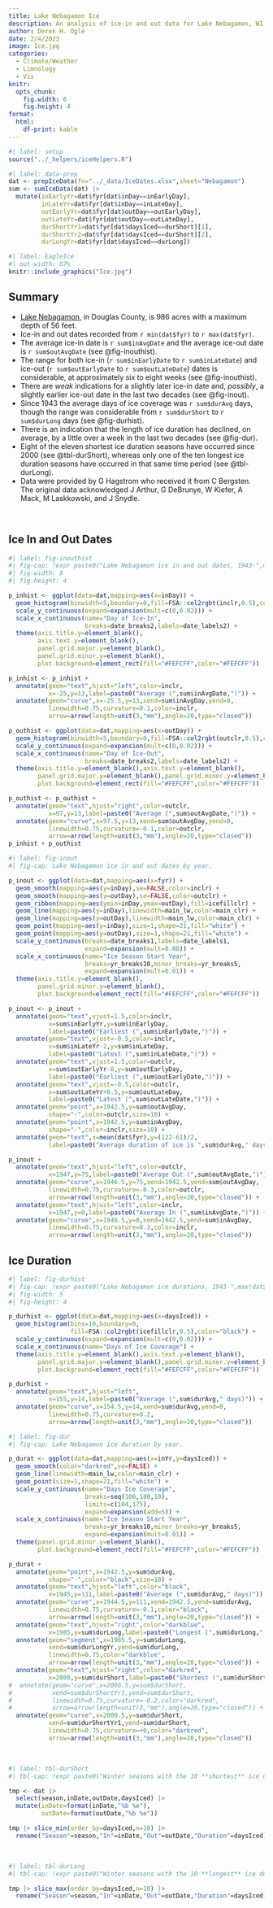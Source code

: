 ```yaml
---
title: Lake Nebagamon Ice
description: An analysis of ice-in and out data for Lake Nebagamon, WI since 1943.
author: Derek H. Ogle
date: 2/4/2023
image: Ice.jpg
categories:
  - Climate/Weather
  - Limnology
  - Vis
knitr:
  opts_chunk:
    fig.width: 6
    fig.height: 4
format: 
  html:
    df-print: kable
---
```



```r
#| label: setup
source("../_helpers/iceHelpers.R")
```

```r
#| label: data-prep
dat <- prepIceData(fn="../_data/IceDates.xlsx",sheet="Nebagamon")
sum <- sumIceData(dat) |>
  mutate(inEarlyYr=dat$fyr[dat$inDay==inEarlyDay],
         inLateYr=dat$fyr[dat$inDay==inLateDay],
         outEarlyYr=dat$fyr[dat$outDay==outEarlyDay],
         outLateYr=dat$fyr[dat$outDay==outLateDay],
         durShortYr1=dat$fyr[dat$daysIced==durShort][1],
         durShortYr2=dat$fyr[dat$daysIced==durShort][2],
         durLongYr=dat$fyr[dat$daysIced==durLong])
```


```r
#| label: EagleIce
#| out-width: 67%
knitr::include_graphics("Ice.jpg")
```

:::{.callout-warning icon=false}
# Summary

- [Lake Nebagamon](https://dnr.wi.gov/lakes/lakepages/LakeDetail.aspx?wbic=2865000), in Douglas County, is 986 acres with a maximum depth of 56 feet.
- Ice-in and out dates recorded from `r min(dat$fyr)` to `r max(dat$fyr)`.
- The average ice-in date is `r sum$inAvgDate` and the average ice-out date is `r sum$outAvgDate` (see @fig-inouthist).
- The range for both ice-in (`r sum$inEarlyDate` to `r sum$inLateDate`) and ice-out (`r sum$outEarlyDate` to `r sum$outLateDate`) dates is considerable, at approximately six to eight weeks (see @fig-inouthist).
- There are *weak* indications for a slightly later ice-in date and, *possibly*, a slightly earlier ice-out date in the last two decades (see @fig-inout).
- Since 1943 the average days of ice coverage was `r sum$durAvg` days, though the range was considerable from `r sum$durShort` to `r sum$durLong` days (see @fig-durhist).
- There is an indication that the length of ice duration has declined, on average, by a little over a week in the last two decades (see @fig-dur).
- Eight of the eleven shortest ice duration seasons have occurred since 2000 (see @tbl-durShort), whereas only one of the ten longest ice duration seasons have occurred in that same time period (see @tbl-durLong).
- Data were provided by G Hagstrom who received it from C Bergsten. The original data acknowledged J Arthur, G DeBrunye, W Kiefer, A Mack, M Laskkowski, and J Snydle.
:::

&nbsp;

## Ice In and Out Dates

```r
#| label: fig-inouthist
#| fig-cap: !expr paste0("Lake Nebagamon ice in and out dates, 1943-",max(dat$fyr),".")
#| fig-width: 8
#| fig-height: 4

p_inhist <- ggplot(data=dat,mapping=aes(x=inDay)) +
  geom_histogram(binwidth=5,boundary=0,fill=FSA::col2rgbt(inclr,0.5),color="black") +
  scale_y_continuous(expand=expansion(mult=c(0,0.02))) +
  scale_x_continuous(name="Day of Ice-In",
                     breaks=date_breaks2,labels=date_labels2) +
  theme(axis.title.y=element_blank(),
        axis.text.y=element_blank(),
        panel.grid.major.y=element_blank(),
        panel.grid.minor.y=element_blank(),
        plot.background=element_rect(fill="#FEFCFF",color="#FEFCFF"))

p_inhist <- p_inhist +
  annotate(geom="text",hjust="left",color=inclr,
           x=-25,y=13,label=paste0("Average (",sum$inAvgDate,")")) +
  annotate(geom="curve",x=-25.5,y=13,xend=sum$inAvgDay,yend=0,
           linewidth=0.75,curvature=0.1,color=inclr,
           arrow=arrow(length=unit(3,"mm"),angle=20,type="closed"))

p_outhist <- ggplot(data=dat,mapping=aes(x=outDay)) +
  geom_histogram(binwidth=5,boundary=0,fill=FSA::col2rgbt(outclr,0.5),color="black") +
  scale_y_continuous(expand=expansion(mult=c(0,0.02))) +
  scale_x_continuous(name="Day of Ice-Out",
                     breaks=date_breaks2,labels=date_labels2) +
  theme(axis.title.y=element_blank(),axis.text.y=element_blank(),
        panel.grid.major.y=element_blank(),panel.grid.minor.y=element_blank(),
        plot.background=element_rect(fill="#FEFCFF",color="#FEFCFF"))

p_outhist <- p_outhist +
  annotate(geom="text",hjust="right",color=outclr,
           x=97,y=13,label=paste0("Average (",sum$outAvgDate,")")) +
  annotate(geom="curve",x=97.5,y=13,xend=sum$outAvgDay,yend=0,
           linewidth=0.75,curvature=-0.1,color=outclr,
           arrow=arrow(length=unit(3,"mm"),angle=20,type="closed"))
p_inhist + p_outhist
```

```r
#| label: fig-inout
#| fig-cap: Lake Nebagamon ice in and out dates by year.

p_inout <- ggplot(data=dat,mapping=aes(x=fyr)) +
  geom_smooth(mapping=aes(y=inDay),se=FALSE,color=inclr) +
  geom_smooth(mapping=aes(y=outDay),se=FALSE,color=outclr) +
  geom_ribbon(mapping=aes(ymin=inDay,ymax=outDay),fill=icefillclr) +
  geom_line(mapping=aes(y=inDay),linewidth=main_lw,color=main_clr) +
  geom_line(mapping=aes(y=outDay),linewidth=main_lw,color=main_clr) +
  geom_point(mapping=aes(y=inDay),size=1,shape=21,fill="white") +
  geom_point(mapping=aes(y=outDay),size=1,shape=21,fill="white") +
  scale_y_continuous(breaks=date_breaks1,labels=date_labels1,
                     expand=expansion(mult=0.08)) +
  scale_x_continuous(name="Ice Season Start Year",
                     breaks=yr_breaks10,minor_breaks=yr_breaks5,
                     expand=expansion(mult=0.01)) +
  theme(axis.title.y=element_blank(),
        panel.grid.minor.y=element_blank(),
        plot.background=element_rect(fill="#FEFCFF",color="#FEFCFF"))

p_inout <- p_inout +
  annotate(geom="text",vjust=1.5,color=inclr,
           x=sum$inEarlyYr,y=sum$inEarlyDay,
           label=paste0("Earliest (",sum$inEarlyDate,")")) +
  annotate(geom="text",vjust=-0.5,color=inclr,
           x=sum$inLateYr-2,y=sum$inLateDay,
           label=paste0("Latest (",sum$inLateDate,")")) +
  annotate(geom="text",vjust=1.5,color=outclr,
           x=sum$outEarlyYr-8,y=sum$outEarlyDay,
           label=paste0("Earliest (",sum$outEarlyDate,")")) +
  annotate(geom="text",vjust=-0.5,color=outclr,
           x=sum$outLateYr+0.5,y=sum$outLateDay,
           label=paste0("Latest (",sum$outLateDate,")")) +
  annotate(geom="point",x=1942.5,y=sum$outAvgDay,
           shape="-",color=outclr,size=10) +
  annotate(geom="point",x=1942.5,y=sum$inAvgDay,
           shape="-",color=inclr,size=10) +
  annotate(geom="text",x=mean(dat$fyr),y=(122-61)/2,
           label=paste0("Average duration of ice is ",sum$durAvg," days"))

p_inout +
  annotate(geom="text",hjust="left",color=outclr,
           x=1947,y=75,label=paste0("Average Out (",sum$outAvgDate,")")) +
  annotate(geom="curve",x=1946.5,y=75,xend=1942.5,yend=sum$outAvgDay,
           linewidth=0.75,curvature=-0.3,color=outclr,
           arrow=arrow(length=unit(3,"mm"),angle=20,type="closed")) +
  annotate(geom="text",hjust="left",color=inclr,
           x=1947,y=0,label=paste0("Average In (",sum$inAvgDate,")")) +
  annotate(geom="curve",x=1946.5,y=0,xend=1942.5,yend=sum$inAvgDay,
           linewidth=0.75,curvature=0.3,color=inclr,
           arrow=arrow(length=unit(3,"mm"),angle=20,type="closed"))
```


## Ice Duration

```r
#| label: fig-durhist
#| fig-cap: !expr paste0("Lake Nebagamon ice durations, 1943-",max(dat$fyr),".")
#| fig-width: 5
#| fig-height: 4

p_durhist <- ggplot(data=dat,mapping=aes(x=daysIced)) +
  geom_histogram(bins=10,boundary=0,
                 fill=FSA::col2rgbt(icefillclr,0.5),color="black") +
  scale_y_continuous(expand=expansion(mult=c(0,0.02))) +
  scale_x_continuous(name="Days of Ice Coverage") +
  theme(axis.title.y=element_blank(),axis.text.y=element_blank(),
        panel.grid.major.y=element_blank(),panel.grid.minor.y=element_blank(),
        plot.background=element_rect(fill="#FEFCFF",color="#FEFCFF"))

p_durhist +
  annotate(geom="text",hjust="left",
           x=155,y=14,label=paste0("Average (",sum$durAvg," days)")) +
  annotate(geom="curve",x=154.5,y=14,xend=sum$durAvg,yend=0,
           linewidth=0.75,curvature=0.2,
           arrow=arrow(length=unit(3,"mm"),angle=20,type="closed"))
```

```r
#| label: fig-dur
#| fig-cap: Lake Nebagamon ice duration by year.

p_durat <- ggplot(data=dat,mapping=aes(x=inYr,y=daysIced)) +
  geom_smooth(color="darkred",se=FALSE) +
  geom_line(linewidth=main_lw,color=main_clr) +
  geom_point(size=1,shape=21,fill="white") +
  scale_y_continuous(name="Days Ice Coverage",
                     breaks=seq(100,180,10),
                     limits=c(104,175),
                     expand=expansion(add=5)) +
  scale_x_continuous(name="Ice Season Start Year",
                     breaks=yr_breaks10,minor_breaks=yr_breaks5,
                     expand=expansion(mult=0.01)) +
  theme(panel.grid.minor.y=element_blank(),
        plot.background=element_rect(fill="#FEFCFF",color="#FEFCFF"))

p_durat +
  annotate(geom="point",x=1942.5,y=sum$durAvg,
           shape="-",color="black",size=10) +
  annotate(geom="text",hjust="left",color="black",
           x=1945,y=111,label=paste0("Average (",sum$durAvg," days)")) +
  annotate(geom="curve",x=1944.5,y=111,xend=1942.5,yend=sum$durAvg,
           linewidth=0.75,curvature=-0.1,color="black",
           arrow=arrow(length=unit(3,"mm"),angle=20,type="closed")) +
  annotate(geom="text",hjust="right",color="darkblue",
           x=1985,y=sum$durLong,label=paste0("Longest (",sum$durLong," days)")) +
  annotate(geom="segment",x=1985.5,y=sum$durLong,
           xend=sum$durLongYr,yend=sum$durLong,
           linewidth=0.75,color="darkblue",
           arrow=arrow(length=unit(3,"mm"),angle=20,type="closed")) +
  annotate(geom="text",hjust="right",color="darkred",
           x=2000,y=sum$durShort,label=paste0("Shortest (",sum$durShort," days)")) +
#  annotate(geom="curve",x=2000.5,y=sum$durShort,
#           xend=sum$durShortYr1,yend=sum$durShort,
#           linewidth=0.75,curvature=-0.2,color="darkred",
#           arrow=arrow(length=unit(3,"mm"),angle=20,type="closed")) +
  annotate(geom="curve",x=2000.5,y=sum$durShort,
           xend=sum$durShortYr1,yend=sum$durShort,
           linewidth=0.75,curvature=+0,color="darkred",
           arrow=arrow(length=unit(3,"mm"),angle=20,type="closed"))
```

&nbsp;

```r
#| label: tbl-durShort
#| tbl-cap: !expr paste0("Winter seasons with the 10 **shortest** ice durations, 1943-",max(dat$fyr),".")

tmp <- dat |>
  select(season,inDate,outDate,daysIced) |>
  mutate(inDate=format(inDate,"%b %e"),
         outDate=format(outDate,"%b %e"))

tmp |> slice_min(order_by=daysIced,n=10) |>
  rename("Season"=season,"In"=inDate,"Out"=outDate,"Duration"=daysIced)
```

&nbsp;

```r
#| label: tbl-durLong
#| tbl-cap: !expr paste0("Winter seasons with the 10 **longest** ice durations, 1943-",max(dat$fyr),".")

tmp |> slice_max(order_by=daysIced,n=10) |>
  rename("Season"=season,"In"=inDate,"Out"=outDate,"Duration"=daysIced)
```

